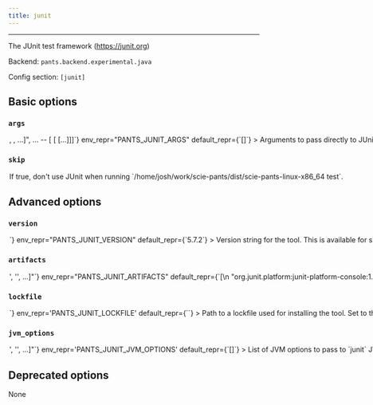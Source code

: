 ```yaml
---
title: junit
---
```



---

The JUnit test framework (https://junit.org)

Backend: <span className="color--primary">`pants.backend.experimental.java`</span>

Config section: <span className="color--primary">`[junit]`</span>

<span className={styles.options}>

## Basic options

### `args`

<Option
  cli_repr={`--junit-args="[<shell_str>, <shell_str>, ...]", ... -- [<shell_str> [<shell_str> [...]]]`}
  env_repr="PANTS_JUNIT_ARGS"
  default_repr={`[]`}
>
  Arguments to pass directly to JUnit, e.g.
  `--junit-args='--disable-ansi-colors'`.
</Option>

### `skip`

<Option
  cli_repr={`--[no-]junit-skip`}
  env_repr="PANTS_JUNIT_SKIP"
  default_repr={`False`}
>
  If true, don&#x27;t use JUnit when running
  `/home/josh/work/scie-pants/dist/scie-pants-linux-x86_64 test`.
</Option>

## Advanced options

### `version`

<Option
  cli_repr={`--junit-version=<str>`}
  env_repr="PANTS_JUNIT_VERSION"
  default_repr={`5.7.2`}
>
  Version string for the tool. This is available for substitution in the
  `[junit].artifacts` option by including the string `{version}`.
</Option>

### `artifacts`

<Option
  cli_repr={`--junit-artifacts="['<str>', '<str>', ...]"`}
  env_repr="PANTS_JUNIT_ARTIFACTS"
  default_repr={`[\n  "org.junit.platform:junit-platform-console:1.7.2",\n  "org.junit.jupiter:junit-jupiter-engine:{version}",\n  "org.junit.vintage:junit-vintage-engine:{version}"\n]`}
>
  Artifact requirements for this tool using specified as either the address of a
  `jvm_artifact` target or, alternatively, as a colon-separated Maven
  coordinates (e.g., group:name:version). For Maven coordinates, the string `
  {version}` version will be substituted with the value of the `[junit].version`
  option.
</Option>

### `lockfile`

<Option
  cli_repr={`--junit-lockfile=<str>`}
  env_repr='PANTS_JUNIT_LOCKFILE'
  default_repr={`<default>`}
>
Path to a lockfile used for installing the tool.

Set to the string `<default>` to use a lockfile provided by Pants, so long as you have not changed the `--version` option. See https://github.com/pantsbuild/pants/blob/release_2.15.2/src/python/pants/jvm/test/junit.default.lockfile.txt for the default lockfile contents.

To use a custom lockfile, set this option to a file path relative to the build root, then run `/home/josh/work/scie-pants/dist/scie-pants-linux-x86_64 jvm-generate-lockfiles --resolve=junit`.

</Option>

### `jvm_options`

<Option
  cli_repr={`--junit-jvm-options="['<str>', '<str>', ...]"`}
  env_repr='PANTS_JUNIT_JVM_OPTIONS'
  default_repr={`[]`}
>
List of JVM options to pass to `junit` JVM processes.

Options set here will be added to those set in `[jvm].global_options`. Please check the documentation for the `jvm` subsystem to see what values are accepted here.

</Option>

## Deprecated options

None

</span>
